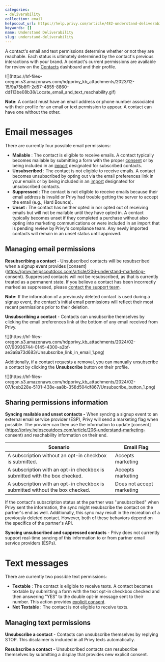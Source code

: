 ```yaml
---
categories:
- deliverability
collection: email
helpscout_url: https://help.privy.com/article/482-understand-deliverability
keywords: []
name: Understand Deliverability
slug: understand-deliverability
---
```

A contact's email and text permissions determine whether or not they are
reachable. Each status is ultimately determined by the contact's previous
interactions with your brand. A contact's current permissions are available
for review on the [Contacts](https://dashboard.privy-staging.com/contacts)
dashboard and their profile.

![](https://hf-files-
oregon.s3.amazonaws.com/hdpprivy_kb_attachments/2023/12-15/9a75b8f1-2d57-4855-8860-dd113be08b38/Locate_email_and_text_reachability.gif)

**Note:** A contact must have an email address or phone number associated with
their profile for an email or text permission to appear. A contact can have
one without the other.

# Email messages

There are currently four possible email permissions:

  * **Mailable** : The contact is eligible to receive emails. A contact typically becomes mailable by submitting a form with the proper [consent](https://privy.helpscoutdocs.com/article/206-understand-marketing-consent) or by being included in an [import](https://privy.helpscoutdocs.com/article/50-create-and-manage-contacts) designated for subscribed contacts. 
  * **Unsubscribed** : The contact is not eligible to receive emails. A contact becomes unsubscribed by opting out via the email preferences link in your emails or by being included in an [import](https://privy.helpscoutdocs.com/article/50-create-and-manage-contacts) designated for unsubscribed contacts. 
  * **Suppressed** : The contact is not eligible to receive emails because their email address is invalid or Privy had trouble getting the server to accept the email (e.g., Hard Bounce). 
  * **Unset** : The contact has neither opted in nor opted out of receiving emails but will not be mailable until they have opted in. A contact typically becomes unset if they completed a purchase without also opting into marketing communications or were included in an import that is pending review by Privy's compliance team. Any newly imported contacts will remain in an unset status until approved. 

## Managing email permissions

**Resubscribing a contact** \- Unsubscribed contacts will be resubscribed when
a signup event provides
[consent](https://privy.helpscoutdocs.com/article/206-understand-marketing-
consent). Suppressed contacts will not be resubscribed, as that is currently
treated as a permanent state. If you believe a contact has been incorrectly
marked as suppressed, please [contact the support
team](mailto:support@privy.com).

**Note:** If the information of a previously deleted contact is used during a
signup event, the contact's initial email permissions will reflect their most
recent permissions prior to their deletion.

**Unsubscribing a contact** \- Contacts can unsubscribe themselves by clicking
the email preferences link at the bottom of any email received from Privy.

![](https://hf-files-
oregon.s3.amazonaws.com/hdpprivy_kb_attachments/2024/02-07/90936744-0145-4300-a2bf-
ae3a8a73d683/Unsubscribe_link_in_email_1.png)

Additionally, if a contact requests a removal, you can manually unsubscribe a
contact by clicking the **Unsubscribe** button on their profile.

![](https://hf-files-
oregon.s3.amazonaws.com/hdpprivy_kb_attachments/2024/02-07/fceb228e-5101-438e-aa8b-358d504df867/Unsubscribe_button_1.png)

## Sharing permissions information

**Syncing mailable and unset contacts -** When syncing a signup event to an
external email service provider (ESP), Privy will send a marketing flag when
possible. The provider can then use the information to update
[consent](https://privy.helpscoutdocs.com/article/206-understand-marketing-
consent) and reachability information on their end.

**Scenario**| **Email Flag**  
---|---  
A subscription without an opt-in checkbox is submitted.| Accepts marketing  
A subscription with an opt-in checkbox is submitted with the box checked. | Accepts marketing  
A subscription with an opt-in checkbox is submitted without the box checked. |  Does not accept marketing  
  
If the contact's subscription status at the partner was "unsubscribed" when
Privy sent the information, the sync might resubscribe the contact on the
partner's end as well. Additionally, this sync may result in the recreation of
a previously deleted contact. However, both of these behaviors depend on the
specifics of the partner's API.

**Syncing unsubscribed and suppressed contacts** \- Privy does not currently
support real-time syncing of this information to or from partner email service
providers (ESPs).

# Text messages

There are currently two possible text permissions:

  * **Textable** : The contact is eligible to receive texts. A contact becomes textable by submitting a form with the text opt-in checkbox checked and then answering "YES" to the double opt-in message sent to their number. This action provides [explicit consent](https://privy.helpscoutdocs.com/article/206-understand-marketing-consent). 
  * **Not Textable** : The contact is not eligible to receive texts. 

## Managing text permissions

**Unsubscribe a contact** \- Contacts can unsubscribe themselves by replying
STOP. This disclaimer is included in all Privy texts automatically.

**Resubscribe a contact** \- Unsubscribed contacts can resubscribe themselves
by submitting a display that provides new explicit consent.

